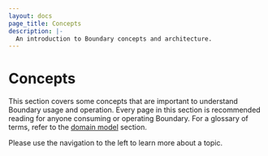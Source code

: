 ```yaml
---
layout: docs
page_title: Concepts
description: |-
  An introduction to Boundary concepts and architecture.
---
```


# Concepts

This section covers some concepts that are important to understand Boundary usage and operation. Every page in this section is recommended reading for anyone consuming or operating
Boundary. For a glossary of terms, refer to the [domain model](/docs/concepts/domain-model) section.

Please use the navigation to the left to learn more about a topic.
